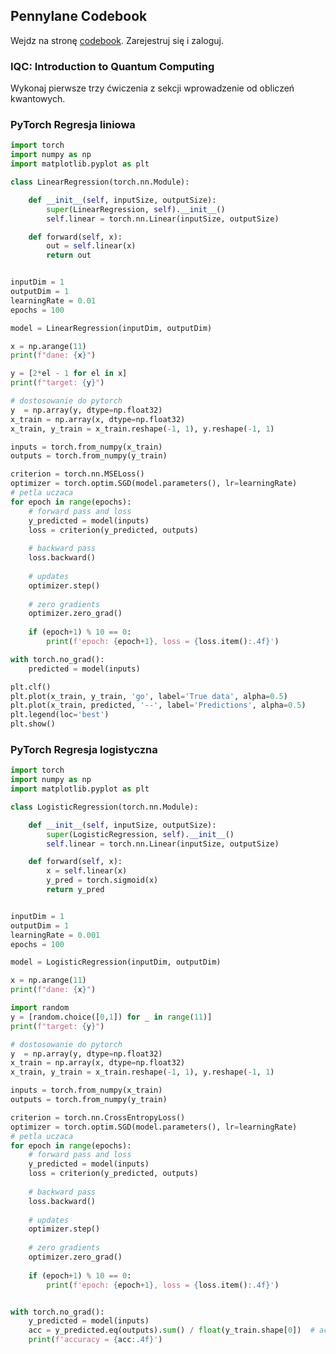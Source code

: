 
## Pennylane Codebook

Wejdz na stronę [codebook](https://pennylane.ai/codebook/).
Zarejestruj się i zaloguj.

### IQC: Introduction to Quantum Computing

Wykonaj pierwsze trzy ćwiczenia z sekcji wprowadzenie od obliczeń kwantowych. 



$$
\newcommand{\bra}[1]{\left \langle #1 \right \rvert}
\newcommand{\ket}[1]{\left \rvert #1 \right \rangle}
\newcommand{\braket}[2]{\left \langle #1 \middle \rvert #2 \right \rangle}
$$

### PyTorch Regresja liniowa

```python
import torch
import numpy as np
import matplotlib.pyplot as plt

class LinearRegression(torch.nn.Module):

    def __init__(self, inputSize, outputSize):
        super(LinearRegression, self).__init__()
        self.linear = torch.nn.Linear(inputSize, outputSize)

    def forward(self, x):
        out = self.linear(x)
        return out


inputDim = 1
outputDim = 1
learningRate = 0.01
epochs = 100

model = LinearRegression(inputDim, outputDim)

x = np.arange(11)
print(f"dane: {x}")

y = [2*el - 1 for el in x]
print(f"target: {y}")

# dostosowanie do pytorch
y  = np.array(y, dtype=np.float32)
x_train = np.array(x, dtype=np.float32)
x_train, y_train = x_train.reshape(-1, 1), y.reshape(-1, 1)

inputs = torch.from_numpy(x_train)
outputs = torch.from_numpy(y_train)

criterion = torch.nn.MSELoss() 
optimizer = torch.optim.SGD(model.parameters(), lr=learningRate)
# petla uczaca 
for epoch in range(epochs):
    # forward pass and loss
    y_predicted = model(inputs)
    loss = criterion(y_predicted, outputs)
    
    # backward pass
    loss.backward()
    
    # updates
    optimizer.step()
    
    # zero gradients
    optimizer.zero_grad()
    
    if (epoch+1) % 10 == 0:
        print(f'epoch: {epoch+1}, loss = {loss.item():.4f}')

with torch.no_grad():
    predicted = model(inputs)

plt.clf()
plt.plot(x_train, y_train, 'go', label='True data', alpha=0.5)
plt.plot(x_train, predicted, '--', label='Predictions', alpha=0.5)
plt.legend(loc='best')
plt.show()


```

### PyTorch Regresja logistyczna

```python
import torch
import numpy as np
import matplotlib.pyplot as plt

class LogisticRegression(torch.nn.Module):

    def __init__(self, inputSize, outputSize):
        super(LogisticRegression, self).__init__()
        self.linear = torch.nn.Linear(inputSize, outputSize)

    def forward(self, x):
        x = self.linear(x)
        y_pred = torch.sigmoid(x)
        return y_pred


inputDim = 1
outputDim = 1
learningRate = 0.001
epochs = 100

model = LogisticRegression(inputDim, outputDim)

x = np.arange(11)
print(f"dane: {x}")

import random
y = [random.choice([0,1]) for _ in range(11)]
print(f"target: {y}")

# dostosowanie do pytorch
y  = np.array(y, dtype=np.float32)
x_train = np.array(x, dtype=np.float32)
x_train, y_train = x_train.reshape(-1, 1), y.reshape(-1, 1)

inputs = torch.from_numpy(x_train)
outputs = torch.from_numpy(y_train)

criterion = torch.nn.CrossEntropyLoss()
optimizer = torch.optim.SGD(model.parameters(), lr=learningRate)
# petla uczaca 
for epoch in range(epochs):
    # forward pass and loss
    y_predicted = model(inputs)
    loss = criterion(y_predicted, outputs)
    
    # backward pass
    loss.backward()
    
    # updates
    optimizer.step()
    
    # zero gradients
    optimizer.zero_grad()
    
    if (epoch+1) % 10 == 0:
        print(f'epoch: {epoch+1}, loss = {loss.item():.4f}')


with torch.no_grad():
    y_predicted = model(inputs) 
    acc = y_predicted.eq(outputs).sum() / float(y_train.shape[0])  # accuracy
    print(f'accuracy = {acc:.4f}')
```